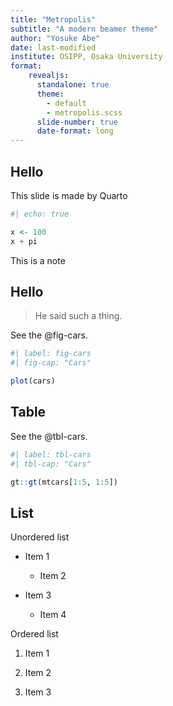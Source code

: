 ```yaml
---
title: "Metropolis"
subtitle: "A modern beamer theme"
author: "Yosuke Abe"
date: last-modified
institute: OSIPP, Osaka University
format: 
    revealjs: 
      standalone: true
      theme: 
        - default
        - metropolis.scss
      slide-number: true
      date-format: long
---
```


## Hello

This slide is made by Quarto

```r
#| echo: true

x <- 100
x + pi
```

::: {.callout-note}
[This is a note]{.alert}
:::

## Hello

> He said such a thing.

See the @fig-cars.

```r
#| label: fig-cars
#| fig-cap: "Cars"

plot(cars)
```

## Table

See the @tbl-cars.

```r
#| label: tbl-cars
#| tbl-cap: "Cars"

gt::gt(mtcars[1:5, 1:5])
```

## List

Unordered list

- Item 1

    - Item 2

- Item 3

    - Item 4
    
Ordered list

1. Item 1

2. Item 2

3. Item 3